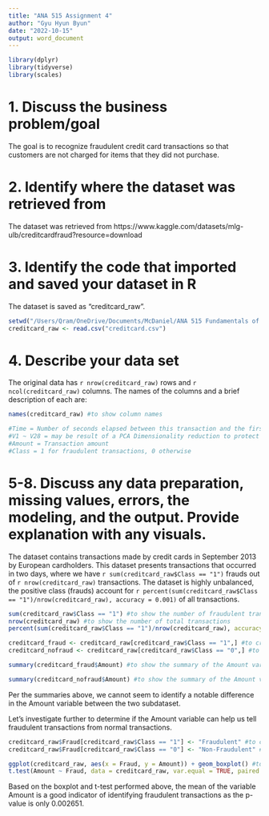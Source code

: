 ---
title: "ANA 515 Assignment 4"
author: "Gyu Hyun Byun"
date: "2022-10-15"
output: word_document
---

```{r setup, include=FALSE}
library(dplyr)
library(tidyverse)
library(scales)
```

# 1. Discuss the business problem/goal 
The goal is to recognize fraudulent credit card transactions so that customers are not charged for items that they did not purchase.

# 2. Identify where the dataset was retrieved from
The dataset was retrieved from https://www.kaggle.com/datasets/mlg-ulb/creditcardfraud?resource=download

# 3. Identify the code that imported and saved your dataset in R
The dataset is saved as "creditcard_raw".

```{r data, include = TRUE}
setwd("/Users/Qram/OneDrive/Documents/McDaniel/ANA 515 Fundamentals of Data Storage/Week 8")
creditcard_raw <- read.csv("creditcard.csv")
```

# 4. Describe your data set

The original data has `r nrow(creditcard_raw)` rows and `r ncol(creditcard_raw)` columns. The names of the columns and a brief description of each are:

```{r, echo = TRUE}
names(creditcard_raw) #to show column names

#Time = Number of seconds elapsed between this transaction and the first transaction in the dataset
#V1 ~ V28 = may be result of a PCA Dimensionality reduction to protect user identities and sensitive features(V1-V28)
#Amount = Transaction amount
#Class = 1 for fraudulent transactions, 0 otherwise
```

# 5-8. Discuss any data preparation, missing values, errors, the modeling, and the output. Provide explanation with any visuals.

The dataset contains transactions made by credit cards in September 2013 by European cardholders.
This dataset presents transactions that occurred in two days, where we have `r sum(creditcard_raw$Class == "1")` frauds out of `r nrow(creditcard_raw)` transactions. The dataset is highly unbalanced, the positive class (frauds) account for `r percent(sum(creditcard_raw$Class == "1")/nrow(creditcard_raw), accuracy = 0.001)` of all transactions.

```{r, echo = TRUE}
sum(creditcard_raw$Class == "1") #to show the number of fraudulent transactions
nrow(creditcard_raw) #to show the number of total transactions
percent(sum(creditcard_raw$Class == "1")/nrow(creditcard_raw), accuracy = 0.001) #to show the % of fraudulent transactions
```



```{r, echo = TRUE}
creditcard_fraud <- creditcard_raw[creditcard_raw$Class == "1",] #to create a subdataset for fraudulent transactions
creditcard_nofraud <- creditcard_raw[creditcard_raw$Class == "0",] #to create a subdataset for non-fraudulent transactions

summary(creditcard_fraud$Amount) #to show the summary of the Amount variable of the fraudulent subdataset

summary(creditcard_nofraud$Amount) #to show the summary of the Amount variable of the non-fraudulent subdataset
```

Per the summaries above, we cannot seem to identify a notable difference in the Amount variable between the two subdataset.

Let's investigate further to determine if the Amount variable can help us tell fraudulent transactions from normal transactions.

```{r, echo = TRUE}
creditcard_raw$Fraud[creditcard_raw$Class == "1"] <- "Fraudulent" #to create a new variable, Fraud, and mark it "Fraudulent" if the transaction is classified as fraudulent per the Class variable.
creditcard_raw$Fraud[creditcard_raw$Class == "0"] <- "Non-Fraudulent" #to create a new variable, Fraud, and mark it "Non-Fraudulent" if the transaction is not classified as fraudulent per the Class variable.

ggplot(creditcard_raw, aes(x = Fraud, y = Amount)) + geom_boxplot() #to draw a graph to compare the transaction amounts between the two groups.
t.test(Amount ~ Fraud, data = creditcard_raw, var.equal = TRUE, paired = FALSE) #to perform a t-test to draw a conclusion.
```

Based on the boxplot and t-test performed above, the mean of the variable Amount is a good indicator of identifying fraudulent transactions as the p-value is only 0.002651.
